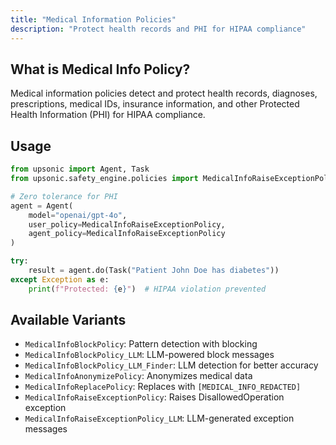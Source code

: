 ```yaml
---
title: "Medical Information Policies"
description: "Protect health records and PHI for HIPAA compliance"
---
```


## What is Medical Info Policy?

Medical information policies detect and protect health records, diagnoses, prescriptions, medical IDs, insurance information, and other Protected Health Information (PHI) for HIPAA compliance.

## Usage

```python
from upsonic import Agent, Task
from upsonic.safety_engine.policies import MedicalInfoRaiseExceptionPolicy

# Zero tolerance for PHI
agent = Agent(
    model="openai/gpt-4o",
    user_policy=MedicalInfoRaiseExceptionPolicy,
    agent_policy=MedicalInfoRaiseExceptionPolicy
)

try:
    result = agent.do(Task("Patient John Doe has diabetes"))
except Exception as e:
    print(f"Protected: {e}")  # HIPAA violation prevented
```

## Available Variants

- `MedicalInfoBlockPolicy`: Pattern detection with blocking
- `MedicalInfoBlockPolicy_LLM`: LLM-powered block messages
- `MedicalInfoBlockPolicy_LLM_Finder`: LLM detection for better accuracy
- `MedicalInfoAnonymizePolicy`: Anonymizes medical data
- `MedicalInfoReplacePolicy`: Replaces with `[MEDICAL_INFO_REDACTED]`
- `MedicalInfoRaiseExceptionPolicy`: Raises DisallowedOperation exception
- `MedicalInfoRaiseExceptionPolicy_LLM`: LLM-generated exception messages
